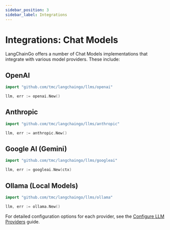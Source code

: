 ```yaml
---
sidebar_position: 3
sidebar_label: Integrations
---
```



# Integrations: Chat Models

LangChainGo offers a number of Chat Models implementations that integrate with various model providers. These include:

## OpenAI

```go
import "github.com/tmc/langchaingo/llms/openai"

llm, err := openai.New()
```

## Anthropic

```go
import "github.com/tmc/langchaingo/llms/anthropic"

llm, err := anthropic.New()
```

## Google AI (Gemini)

```go
import "github.com/tmc/langchaingo/llms/googleai"

llm, err := googleai.New(ctx)
```

## Ollama (Local Models)

```go
import "github.com/tmc/langchaingo/llms/ollama"

llm, err := ollama.New()
```

For detailed configuration options for each provider, see the [Configure LLM Providers](../../how-to/configure-llm-providers.md) guide.
